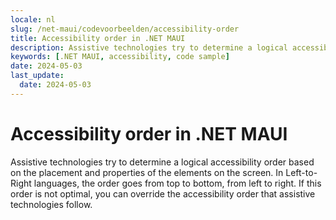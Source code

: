 ```yaml
---
locale: nl
slug: /net-maui/codevoorbeelden/accessibility-order
title: Accessibility order in .NET MAUI
description: Assistive technologies try to determine a logical accessibility order based on the placement and properties of the elements on the screen.
keywords: [.NET MAUI, accessibility, code sample]
date: 2024-05-03
last_update:
  date: 2024-05-03
---
```


# Accessibility order in .NET MAUI

Assistive technologies try to determine a logical accessibility order based on the placement and properties of the elements on the screen. In Left-to-Right languages, the order goes from top to bottom, from left to right. If this order is not optimal, you can override the accessibility order that assistive technologies follow.

<CodeSample id="accessibility-order" platform="net-maui" locale="en"/>
